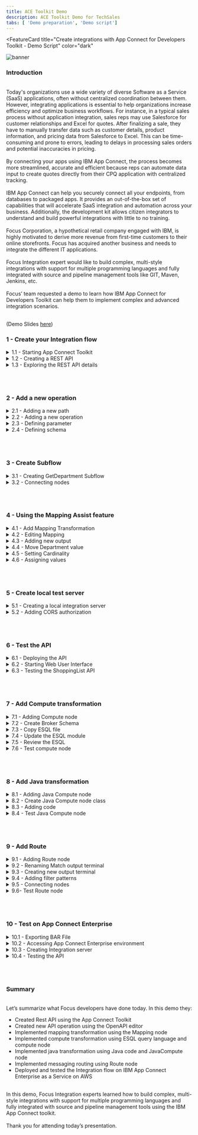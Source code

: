 ```yaml
---
title: ACE Toolkit Demo
description: ACE Toolkit Demo for TechSales
tabs: [ 'Demo preparation', 'Demo script']
---
```



<FeatureCard
  title="Create integrations with App Connect for Developers Toolkit - Demo Script"
  color="dark"
  >

![banner](./images/banner-ace-toolkit.jpg)

</FeatureCard>


<span id="place1"></span>

### **Introduction**
<br/>
Today's organizations use a wide variety of diverse Software as a Service (SaaS) applications, often without centralized coordination between them. However, integrating applications  is essential to help organizations increase efficiency and optimize business workflows. For instance, in a typical sales process without application integration, sales reps may use Salesforce for customer relationships and Excel for quotes. After finalizing a sale, they have to manually transfer data such as customer details, product information, and pricing data from Salesforce to Excel. This can be time-consuming and prone to errors, leading to delays in processing sales orders and potential inaccuracies in pricing.
<br/><br/>
By connecting your apps using IBM App Connect, the process becomes more streamlined, accurate and efficient because reps can automate data input to create quotes directly from their CPQ application with centralized tracking.
<br/><br/>
IBM App Connect can help you securely connect all your endpoints, from databases to packaged apps. It provides  an out-of-the-box set of capabilities that will accelerate  SaaS integration and automation across your business. Additionally, the development kit allows citizen integrators to understand and build powerful integrations with little to no training.
<br/><br/>
Focus Corporation, a hypothetical retail company engaged with IBM, is highly motivated to derive more revenue from first-time customers to their online storefronts. Focus has acquired another business and needs to integrate the different IT applications.
<br/><br/>
Focus Integration expert would like to build complex, multi-style integrations with support for multiple programming languages and fully integrated with source and pipeline management tools like GIT, Maven, Jenkins, etc. 
<br/><br/>
Focus’ team requested a demo to learn how IBM App Connect for Developers Toolkit can help them to implement complex and advanced integration scenarios.
<br/><br/>

(Demo Slides <a href="https://github.com/ibm-integration/learninghub/blob/main/src/pages/demos/apic-tech-graphql/files/APICGraphQLSlides.pptx" target="_blank" rel="noreferrer">here</a>)
<br/>


### **1 - Create your Integration flow**

<details>
<summary>1.1 - Starting App Connect Toolkit</summary><br/>

**Narration**

IBM App Connect is an industry-leading integration solution that connects any of your applications and data, no matter where they reside. With hundreds of prebuilt connectors and customizable templates, App Connect helps users of all skill levels rapidly connect Software as a Service (SaaS) applications and build integration flows.

Focus team is looking for an advanced, fully customizable code platform. They would like to harness a lightweight, fast-performing engine that easily scales to support their growing needs. They need to enable support for multiple types of data integration, including event, application programming interfaces (APIs), services, sync/async, transactional batch processing and more. Focus Integration experts needs to map data fields and transform data formats exchanged between applications, such as XML, JSON, CSV, EDIFACT, SWIFT and other industry protocols.

Because of that, they decided to explore IBM App Connect Enterprise for Developers (Toolkit). The Toolkit is an integrated development environment and graphical user interface based on the Eclipse platform. Focus Integration experts can use the IBM App Connect Enterprise Toolkit to build powerful integration applications, services, and APIs. And they can then deploy their integration solutions to the software run time, IBM App Connect Enterprise as a Service, containers, or a combination of those environments.

<hr/><br/>

**Action** &nbsp; 1.1.1

Open your **App Connect Enterprise Toolkit** by clicking the icon on the Launchpad (MAC OS) or Desktop (Windows) or executing **ace toolkit** in terminal window.

  ![](images/start-toolkit-1.png)

<hr/><br/>


**Action** &nbsp; 1.1.2

In the Workspace Launcher window, accept the default one. Click **Launch**.

  ![](images/start-toolkit-2.png)

<hr/><br/>


**Action** &nbsp; 1.1.3

**Close** the *welcome page*.

  ![](images/start-toolkit-3.png)

***
</details>


<details>
<summary>1.2 - Creating a REST API</summary><br/>

**Narration**

From the Integration Development perspective, Focus Integration experts can create all manner of integration flows, as well as manage connectivity between services and endpoints.

Focus team would like to explore how easy is to create an API flow that implement different type of message transformation.

App Connect provides a specific type of project to support REST API implementations, which can either be based upon a Swagger (v2) specification document or an OpenAPI (v3) specification document. REST APIs can be authored and deployed from the IBM App Connect Enterprise Toolkit.

Let's see how easy is to create an REST API using the Toolkit. Focus team will create a REST API from an existing OpenAPI 3 document.

<hr/><br/>

**Action** &nbsp; 1.2.1

From the Application Development view click the **New...** hyperlink at the top right and from the menu which appears, click on **REST API**.

  ![](images/create-rest-1.png)

<hr/><br/>


**Action** &nbsp; 1.2.2

Type the Name **ShoppingListAPI** (1), and switch the radio button to the option labelled “**Import resources and operations defined in a REST API document**" (2) then click **Next** (3).

  ![](images/create-rest-2.png)

<hr/><br/>


**Action** &nbsp; 1.2.3

You will be asked to import an OpenAPI 3 document either from the file system or your workspace. Using the radio button to “**Select from your workspace**” (1), select **ShoppingListAPI.json** from the json folder in the **HelperFiles** project (2) (note: if you don't see the HelperFiles project, maybe you forgot to import this project in the Demo Preparation part). Click **Next** (3).

  ![](images/create-rest-3.png)

<hr/><br/>


**Action** &nbsp; 1.2.4

Click **Finish**.

  ![](images/create-rest-4.png)


***
</details>


<details>
<summary>1.3 - Exploring the REST API details</summary><br/>

**Narration**

Focus team created the REST API and they can see a summary page displaying details about the API such as its title and base URL. The next section down entitled Resources and Operations lists the operations in bright colors.

Focus developers can easily edit the API Document using the OpenAPI editor interface.

<hr/><br/>

**Action** &nbsp; 1.3.1

Show the **API Details** (1) and **Resources and Operations** (2) sections.

  ![](images/api-doc-1.png)

<hr/><br/>


**Action** &nbsp; 1.3.2

Click on **Edit API Document in OpenAPI editor**.

  ![](images/api-doc-2.png)

<hr/><br/>


**Action** &nbsp; 1.3.3

If necessary accept the incoming network connections.

  ![](images/api-doc-3.png)

<hr/><br/>


**Action** &nbsp; 1.3.4

Show the *OpenAPI Editor*.

  ![](images/api-doc-4.png)


***
</details>

<br/><br/>

### **2 - Add a new operation**

<details>
<summary>2.1 - Adding a new path</summary><br/>

**Narration**

The Integration experts decided to create a new API operation to list the products of a specific department.

<hr/><br/>


**Action** &nbsp; 2.1.1

On the **Path** section (1), on left menu, click on the **Plus** button (2).

  ![](images/new-path-1.png)

<hr/><br/>


**Action** &nbsp; 2.1.2

Enter **/shoppinglist/{department}** as the new *Path* (1). You are welcome to enter a *summary* (2) and *description* (3). Then click **Add** (4).

  ![](images/new-path-2.png)


***
</details>

<details>
<summary>2.2 - Adding a new operation</summary><br/>

**Narration**

They go ahead and create a new path with the GET operation in the ShoppingListAPI.

<hr/><br/>


**Action** &nbsp; 2.2.1

On the **Operations** section (1) of the new path, click on the **Plus** button (2).

  ![](images/new-oper-1.png)

<hr/><br/>


**Action** &nbsp; 2.2.2

Select the **get** verb (1) and click **Add**.

  ![](images/new-oper-2.png)


***
</details>

<details>
<summary>2.3 - Defining parameter</summary><br/>

**Narration**

This new path will receive the product department as parameter in the path request.

<hr/><br/>


**Action** &nbsp; 2.3.1

Scroll down to see the *Parameter* section (1) and click **Add** button (2).

  ![](images/def-param-1.png)

<hr/><br/>


**Action** &nbsp; 2.3.2

Enter **department** as parameter name (1) and select **path** in *Located In* field (2).

  ![](images/def-param-2.png)

<hr/><br/>


**Action** &nbsp; 2.3.3

Scroll down to see the checkbox list and select **Required** field (1). Then click **Add** (2).

  ![](images/def-param-3.png)

***
</details>


<details>
<summary>2.4 - Defining schema</summary><br/>

**Narration**

Focus developers define the schema of the parameter as a simple string.

Great, Focus’ developers successfully created a new operation in the ShoppingListAPI!

<hr/><br/>


**Action** &nbsp; 2.4.1

Scroll down to see the *Schema* section and type **department** as schema title (1), and select **string** as *schema type* (2).

  ![](images/def-schema-1.png)

<hr/><br/>


**Action** &nbsp; 2.4.2

Scroll up and click **Save**.

  ![](images/def-schema-2.png)

<hr/><br/>


**Action** &nbsp; 2.4.3

**Close** the OpenAPI editor.

  ![](images/def-schema-3.png)

***
</details>


<br/><br/>

### **3 - Create Subflow**
<details>
<summary>3.1 - Creating GetDepartment Subflow</summary><br/>

**Narration**

With IBM App Connect is really simple to implement the logic of your API operation. Focus team can easily create a subflow to do it!

<hr/><br/>


**Action** &nbsp; 3.1.1

Back to the ShoppingListAPI description, open the **/shoppinglist/{department|** section.

  ![](images/create-subflow-1.png)

<hr/><br/>


**Action** &nbsp; 3.1.2

Click **Create subflow**.

  ![](images/create-subflow-2.png)

***
</details>


<details>
<summary>3.2 - Connecting nodes</summary><br/>

**Narration**

Here Focus team has their subflow. A message flow is a sequence of processing steps that run in the integration node when an input message is received. You define a message flow by including a number of message flow nodes, each of which represents a set of actions that define a processing step.

In the flow editor, they can edit and change their flow. Message flows are created in the Toolkit using a drag and drop editor.

The flow is quite simple, consisting of only an Input and Output node. However, the Integration experts would like to explore how to do some message transformations. Let's see how simple is to do it!

<hr/><br/>

**Action** &nbsp; 3.2.1

In the subflow, wire the **Input** node to the **Output** node.

  ![](images/connect-nodes-1.png)


***
</details>

<br/><br/>


### **4 - Using the Mapping Assist feature**
<details>
<summary>4.1 - Add Mapping Transformation</summary><br/>

**Narration**

First, they decided to explore the Mapping transformation.

<hr/><br/>


**Action** &nbsp; 4.1.1

Open the **Transformation** section.

  ![](images/add-mapping-1.png)

<hr/><br/>


**Action** &nbsp; 4.1.2

Drag and drop a **Mapping** node on to the wire and its terminals will be connected up for you (the out terminal of the Input node will be wired to the in terminal of the Mapping node, and the out terminal of the Mapping node will be wired to the in terminal of the Output node).

  ![](images/add-mapping-2.png)

***
</details>


<details>
<summary>4.2 - Editing Mapping</summary><br/>

**Narration**

With a mapping, they can use the Graphical Data Mapping editor to take input (source) objects and transform them before they save the resulting output (target) objects.

<hr/><br/>


**Action** &nbsp; 4.2.1

Double-click the **Mapping** node.

  ![](images/edit-mapping-1.png)

<hr/><br/>


**Action** &nbsp; 4.2.2

Leave the default settings and click **Finish**.

  ![](images/edit-mapping-2.png)


***
</details>

<details>
<summary>4.3 - Adding new output</summary><br/>

**Narration**

Initially, they will change the output object to use the Item JSON type.

<hr/><br/>


**Action** &nbsp; 4.3.1

Click on “**Add an output object**” button.

  ![](images/new-output-1.png)

<hr/><br/>


**Action** &nbsp; 4.3.2

On the “Select a map output” option, open (double click) the **ShoppingListAPI** (1), open the **JSON Types** (2) and select **Item - Rest API model** (3), then click **OK** (4).

  ![](images/new-output-2.png)


<hr/><br/>


**Action** &nbsp; 4.3.3

Select the **original Message Assembly** (1), right click and select **delete** (2) (or press delete on your keyboard).

  ![](images/new-output-3.png)


***
</details>

<details>
<summary>4.4 - Move Department value</summary><br/>

**Narration**

The input objects are shown on the left side of the canvas, and the output objects are shown on the right side. You can create connections between the input and output elements by clicking one element, and dragging the mouse to the element that you want to connect to.

Focus team  easily link the Department input parameter to Department parameter of Item JSON Type.

<hr/><br/>


**Action** &nbsp; 4.4.1

Expand the **JSON** message assembly on the right (1), then expand the **Data** section underneath (2). Notice that department is listed as a *parameter* (3).

  ![](images/move-dept-1.png)

<hr/><br/>


**Action** &nbsp; 4.4.2

On the left Message Assembly, open the **LocalEnvironment > REST > Input > Parameters**.

  ![](images/move-dept-2.png)


<hr/><br/>


**Action** &nbsp; 4.4.3

Right-click the **department** entry (1) and select **Quick Link to Output** (2).

  ![](images/move-dept-3.png)

<hr/><br/>


**Action** &nbsp; 4.4.4

In the dialog, scroll down and expand **Data : Item [1..1]** (1) and select **department:<string>[1..1]** (2).

  ![](images/move-dept-4.png)


***
</details>

<details>
<summary>4.5 - Setting Cardinality</summary><br/>

**Narration**

They use the Quick Fix capability to solve the cardinality issue of the new mapping.

<hr/><br/>


**Action** &nbsp; 4.5.1

Hover the mouse over the **Quick Fix** (light bulb) icon of the new Move box (!) and click the "**Set cardinality to first index**” link (2).

  ![](images/quick-fix-1.png)


***
</details>

<details>
<summary>4.6 - Assigning values</summary><br/>

**Narration**

Now, for demo purpose, they will use the assign function to define a hard coded value to name and description fields.  In this demo, they decided to use the description field just to inform the type of transformation node that is processing the transformation, in this case the Mapping node.

Great, Focus’ developers successfully created a mapping transformation in the ShoppingListAPI!

<hr/><br/>


**Action** &nbsp; 4.6.1

On the new Message Assembly JSON, drag and drop the **name** field to the left (1).  IBM App Connect Enterprise places an **Assign** action for this field (2). 

  ![](images/assign-values-1.png)

<hr/><br/>


**Action** &nbsp; 4.6.2

Under the **Properties** for the Assign action, enter “**Caramel Candy Bars**” for the name value.

  ![](images/assign-values-2.png)


<hr/><br/>


**Action** &nbsp; 4.6.3

Repeat the same steps for the description field: drag and drop the **description** field to the left (1).  IBM App Connect Enterprise places an **Assign** action for this field (2). 

  ![](images/assign-values-3.png)

<hr/><br/>


**Action** &nbsp; 4.6.4

Under the **Properties** for the Assign action, enter “**Request has been processed by Mapping Node**” for the name value.

*Note: In this demo, we are using the description field just to inform the node that is processing the transformation.*

  ![](images/assign-values-4.png)


<hr/><br/>


**Action** &nbsp; 4.6.5

Click **File > Save all**.

  ![](images/assign-values-5.png)

***
</details>


<br/><br/>

### **5 - Create local test server**
<details>
<summary>5.1 - Creating a local integration server</summary><br/>

**Narration**

At this stage, they are ready to test the API. To publish the API, first they need to create a local integration server.

<hr/><br/>


**Action** &nbsp; 5.1.1

Right-click **Integration Servers** in the **Integration Explorer** tab (1) and select **Create a local Integration Server** (2).

  ![](images/local-server-1.png)

<hr/><br/>


**Action** &nbsp; 5.1.2

Keep the default values and click **Finish**.

  ![](images/local-server-2.png)

<hr/><br/>



**Action** &nbsp; 5.1.3

On the *Success* Dialog click **OK**.

  ![](images/local-server-3.png)

<br/>

***
</details>

<details>
<summary>5.2 - Adding CORS authorization</summary><br/>

**Narration**

Next, they need to configure the server so that the HTTP listener is enabled for CORS. 

<hr/><br/>


**Action** &nbsp; 5.2.1

Expand the **TEST_SERVER** directory under the **Independent Resources** folder and double-click the **server.conf.yaml** file to open it in the IBM App Connect Enterprise text editor to the right.

  ![](images/cors-auth-1.png)

<hr/><br/>


**Action** &nbsp; 5.2.2

Scroll down to the **HTTPConnector** section and paste the code below:
```
CORSEnabled: true
CORSAllowOrigins: '*'
CORSAllowMethods: 'GET,HEAD,POST,PUT,PATCH,DELETE,OPTIONS'
CORSAllowHeaders: 'Accept,Accept-Language,Content-Language,Content-Type'
```

  ![](images/cors-auth-2.png)

<hr/><br/>



**Action** &nbsp; 5.2.3

**Save** the changes to the **server.conf.yaml** file or click **File > Save all**.

  ![](images/cors-auth-3.png)

<hr/><br/>



**Action** &nbsp; 5.2.4

Right-click the **TEST_SERVER** (1) and select **Restart** (2).

  ![](images/cors-auth-4.png)

<hr/><br/>



**Action** &nbsp; 5.2.5

Click **OK** on the Success dialog again.

  ![](images/cors-auth-5.png)

<br/>

***
</details>

<br/><br/>

### **6 - Test the API**
<details>
<summary>6.1 - Deploying the API</summary><br/>

**Narration**

Now, they need to deploy the ShoppingListAPI to the new Local Integration server. They can do it, by dragging and dropping the API to the new server.

<hr/><br/>


**Action** &nbsp; 6.1.1

Deploy the REST API which we created earlier named **ShoppingListAPI** (1), by dragging and dropping it from the Application Development view on to the **TEST_SERVER** Integration Server (2).

  ![](images/deploy-api-1.png)

<hr/><br/>


**Action** &nbsp; 6.1.2

On the *Progress Information* dialog, click **Close**.

  ![](images/deploy-api-2.png)


***
</details>


<details>
<summary>6.2 - Starting Web User Interface</summary><br/>

**Narration**

At this moment, the Focus Integration experts are ready to test the API. They start the Web User Interface.

<hr/><br/>

**Action** &nbsp; 6.2.1

Right-click **TEST_SERVER** (1) and select **Start Web User Interface** (2). 

  ![](images/start-wui-1.png)

***
</details>


<details>
<summary>6.3 - Testing the ShoppingList API</summary><br/>

**Narration**

And select the ShoppingListAPI and the new Get Department operation. Not they can use the Try it capability, and enter any product department, for example “Candies”.

Great, the subflow was invoked and our mapping transformation created a response with our hard coded values. Focus team verified how is really simple to implement a mapping transformation using IBM App Connect.

<hr/><br/>

**Action** &nbsp; 6.3.1

Click the **ShoppingListAPI** tile in the web user interface. 

  ![](images/test-api-1.png)

<hr/><br/>


**Action** &nbsp; 6.3.2

Select the **GET /shoppinglist/{department}** operation on the left. 

  ![](images/test-api-2.png)

<hr/><br/>


**Action** &nbsp; 6.3.3

Click the **Try it** tab.

  ![](images/test-api-3.png)


<hr/><br/>


**Action** &nbsp; 6.3.4

Enter any **department** name (by now, we are not checking the department) such as **Candies** (1). Click **Send** (2).

  ![](images/test-api-4.png)

<hr/><br/>


**Action** &nbsp; 6.3.5

Show the **Response body**.

  ![](images/test-api-5.png)

***
</details>

<br/><br/>


### **7 - Add Compute transformation**
<details>
<summary>7.1 - Adding Compute node</summary><br/>

**Narration**

Focus developers heard about ESQL language. Extended Structured Query Language (ESQL) is a programming language based on Structured Query Language (SQL) that is typically used to work with databases. ESQL is extended to access and manipulate data in messages and databases.

They would like to see how to use ESQL to transform and enrich messages using the Compute node.  Because of it, they decided to explore the Compute node transformation.

<hr/><br/>


**Action** &nbsp; 7.1.1

Back to the getDepartment subflow, open again the Transformation menu and drag and drop a **Compute** node.

  ![](images/add-compute-1.png)

<hr/><br/>

**Action** &nbsp; 7.1.2

Readjust the connections of Input and output node to connect to the Compute node (the out terminal of the Input node will be wired to the in terminal of the Compute node, and the out terminal of the Compute node will be wired to the in terminal of the Output node).

  ![](images/add-compute-2.png)

<hr/><br/>


**Action** &nbsp; 7.1.3

Click on the **Compute** node (1). On the Compute node's properties change the *Compute mode* to be “**LocalEnvironment and Message**” (2).

  ![](images/add-compute-3.png)

<hr/><br/>

**Action** &nbsp; 7.1.4

**Save** the subflow (you can safely ignore the red crosses on the Compute node - we will fix these up in the next step!).

  ![](images/add-compute-4.png)

***
</details>

<details>
<summary>7.2 - Create Broker Schema</summary><br/>

**Narration**

To simplify the demo, they decided to reuse a pre-created ESQL file.

First, they need to create a Broker Schema to include the ESQL file. A broker schema is a symbol space that defines the scope of uniqueness of the names of resources defined within it.

<hr/><br/>


**Action** &nbsp; 7.2.1

Right click the **ShoppingListAPI** (1) and choose **New > Broker Schema** (2).

  ![](images/broker-schema-1.png)

<hr/><br/>


**Action** &nbsp; 7.2.2

Type **utils** as the Schema name (1) and click **Finish** (2).

  ![](images/broker-schema-2.png)

<hr/><br/>


**Action** &nbsp; 7.2.3

On the *New Broker Schema* dialog, click **OK**.

  ![](images/broker-schema-3.png)


***
</details>

<details>
<summary>7.3 - Copy ESQL file</summary><br/>

**Narration**

Next, Focus developers will copy the pre-created ESQL file to the broker schema folder.

<hr/><br/>

**Action** &nbsp; 7.3.1

Switch to the Resource perspective using the menu **Window > Perspective > Open Perspective > Other…**

  ![](images/copy-esql-1.png)


<hr/><br/>

**Action** &nbsp; 7.3.2

Choose **Resource** (1) and click **Open** (2).

  ![](images/copy-esql-2.png)

<hr/><br/>

**Action** &nbsp; 7.3.3

Using the Project Explorer view in the top left corner, copy the file **Compute.esql** from the folder named **utils** in the project named *HelperFiles* (1) into the **utils** folder in the project **ShoppingListAPI** (2).

  ![](images/copy-esql-3.png)

<hr/><br/>

**Action** &nbsp; 7.3.4

Switch back to the *Integration Development* perspective using the **Window > Perspective > Open Perspective > Integration Development** menu.

  ![](images/copy-esql-4.png)


***
</details>

<details>
<summary>7.4 - Update the ESQL module</summary><br/>

**Narration**

Now, they just need to update the Compute node to use the new ESQL file. They will use a specific module of the ESQL file: the getDepartment.

<hr/><br/>

**Action** &nbsp; 7.4.1

Return to the *getDepartment* subflow and click on **Compute** node again.

  ![](images/update-esql-1.png)


<hr/><br/>

**Action** &nbsp; 7.4.2

On the Compute node's properties, you need to update the *ESQL module* property. Click **Browse** button.

  ![](images/update-esql-2.png)

<hr/><br/>

**Action** &nbsp; 7.4.3

Select **{utils}:getDepartment_Compute** (1) and click **OK** (2).

  ![](images/update-esql-3.png)

<hr/><br/>

**Action** &nbsp; 7.4.4

**Save** the subflow.

  ![](images/update-esql-4.png)


***
</details>

<details>
<summary>7.5 - Review the ESQL</summary><br/>

**Narration**

Let's review the ESQL file. Focus developers can create and modify their ESQL code in the ESQL editor.

The ESQL code for each of your nodes is contained within a module in an ESQL file. Here they have a specific module for GetDepartment operation.  The module is really simple, just select the Item with Department value equals the Department parameter.

All three items are hardcoded created in the Initialise procedure. In a real scenario, this data should be retrieved from Products database or Product system.

<hr/><br/>

**Action** &nbsp; 7.5.1

Double click the **Compute** node, to see the ESQL file.

  ![](images/review-esql-1.png)


<hr/><br/>

**Action** &nbsp; 7.5.2

Show the **getDepartment_Compute Module**.

  ![](images/review-esql-2.png)

<hr/><br/>

**Action** &nbsp; 7.5.3

Scroll down and show the **Initialise Procedure**.

  ![](images/review-esql-3.png)

<hr/><br/>

**Action** &nbsp; 7.5.4

**Close** the ESQL file.

  ![](images/review-esql-4.png)


***
</details>

<details>
<summary>7.6 - Test compute node</summary><br/>

**Narration**

At this moment, the Focus Integration experts are ready to test the new API. They just need to redeploy the API and use the Web User Interface again to test it.

Now, they will test using the three available departments: Candies, Snacks and Bakery.

Great, the subflow was invoked and our compute transformation created a response with our hard coded values. Focus team verified how is really simple to use ESQL query language to implement message transformations.

<hr/><br/>

**Action** &nbsp; 7.6.1

Re-deploy the REST API, by dragging and dropping the **ShoppingListAPI** (1) again from the Application Development view on to the **TEST_SERVER** Integration Server (2).

  ![](images/test-compute-1.png)


<hr/><br/>

**Action** &nbsp; 7.6.2

On the Progress Information dialog, click **Close**.

  ![](images/test-compute-2.png)

<hr/><br/>

**Action** &nbsp; 7.6.3

On your browser, refresh the **Web User Interface** page.

  ![](images/test-compute-3.png)

<hr/><br/>

**Action** &nbsp; 7.6.4

Open again the **ShoppingListAPI** (1), **GET /shoppinglist/{department}** (2), **Try it** tab (3).

  ![](images/test-compute-4.png)

<hr/><br/>

**Action** &nbsp; 7.6.5

Enter a **department** name (it could be Candies, Snacks or Bakery)  (1). Click **Send** (2).

*Note: You are welcome to try any of the three departments, or try a different one to see the 404 Not Found message*.

  ![](images/test-compute-5.png)

<hr/><br/>

**Action** &nbsp; 7.6.6

Show the **Response** body.

  ![](images/test-compute-6.png)


***
</details>

<br/><br/>

### **8 - Add Java transformation**
<details>
<summary>8.1 - Adding Java Compute node</summary><br/>

**Narration**

Great, now the Focus Developers would like to see how to use Java code to tailor the behavior of their integration messages.

They want to learn how touse the JavaCompute node to examine the content of an input message, transform a message, and build new messages.

Because of it, they decided to explore the JavaCompute node.

<hr/><br/>

**Action** &nbsp; 8.1.1

Back to the getDepartment subflow, open again the Transformation menu and drag and drop a **JavaCompute** node.

  ![](images/add-javacompute-1.png)

<hr/><br/>

**Action** &nbsp; 8.1.2

Readjust the connections of Input and output node to connect to the Java Compute node (the out terminal of the Input node will be wired to the in terminal of the Java Compute node, and the out terminal of the Java Compute node will be wired to the in terminal of the Output node).

  ![](images/add-javacompute-2.png)


***
</details>

<details>
<summary>8.2 - Create Java Compute node class</summary><br/>

**Narration**

With App Connect toolkit, they can use the same tool that they use to create Integration flow to create Java code. Alternatively, if they want to share Java classes across multiple solutions, they can store Java code in a shared library and refer to that library from one or more applications that contain message flows with JavaCompute nodes

However, the developers decided to try the Java Compute node class wizard to create template code to accelerate the development process. They selected the Modifying message class template, and in few seconds, they have a skeleton java code to manipulate and transform the integration message.

<hr/><br/>

**Action** &nbsp; 8.2.1

Double click the **Java Compute** node.

  ![](images/create-javaclass-1.png)

<hr/><br/>

**Action** &nbsp; 8.2.2

On the *New JavaCompute node class* dialog, accept the default values and click **Next**.

  ![](images/create-javaclass-2.png)

<hr/><br/>

**Action** &nbsp; 8.2.3

Select **Modifying message class** template (1) and click **Next** (2).

  ![](images/create-javaclass-3.png)

<hr/><br/>

**Action** &nbsp; 8.2.4

On the Java Settings view, accept the default values and click **Next**.

  ![](images/create-javaclass-4.png)

<hr/><br/>

**Action** &nbsp; 8.2.5

Accept the default Project name and click **Finish**.

  ![](images/create-javaclass-5.png)


***
</details>

<details>
<summary>8.3 - Adding code</summary><br/>

**Narration**

For this demo, they will only add a simple message code to create elements in the JSON message, for example add a new Apple Pie product item.

<hr/><br/>


**Action** &nbsp; 8.3.1

On the *GetDepartment_JavaCompute* class, **copy and paste the code below**, below the *Add user code below* comment.
```
MbElement outRoot = outMessage.getRootElement();
MbElement outJsonRoot = outRoot.createElementAsLastChild(MbJSON.PARSER_NAME);
MbElement outJsonData = outJsonRoot.createElementAsLastChild(MbElement.TYPE_NAME, MbJSON.DATA_ELEMENT_NAME, null);
outJsonData.createElementAsLastChild(MbElement.TYPE_NAME_VALUE, "name", "Apple Pie");
outJsonData.createElementAsLastChild(MbElement.TYPE_NAME_VALUE, "department", "Bakery");
outJsonData.createElementAsLastChild(MbElement.TYPE_NAME_VALUE, "description", "Request has been processed by Java Compute Node.");
```

  ![](images/add-code-1.png)

<hr/><br/>


**Action** &nbsp; 8.3.2

To solve the imports issue, click on **Source > Organize Imports** menu.

  ![](images/add-code-2.png)

<hr/><br/>


**Action** &nbsp; 8.3.3

Click **File > Save All**.

  ![](images/add-code-3.png)

<hr/><br/>


**Action** &nbsp; 8.3.4

**Close** the Java class.

  ![](images/add-code-4.png)

***
</details>

<details>
<summary>8.4 - Test Java Compute node</summary><br/>

**Narration**

At this moment, the Focus Integration experts are ready to test the new API using the JavaCompute node. They just need to redeploy the API and use the Web User Interface again to test it.

Now, they will test using the Bakery department only.

Great, the subflow was invoked and our java compute transformation created a response with our hard coded Apple Pie product. Focus team verified how is really simple to use Java code to implement message transformation.

<hr/><br/>


**Action** &nbsp; 8.4.1

Re-deploy the REST API, by dragging and dropping the **ShoppingListAPI** (1) again from the Application Development view on to the **TEST_SERVER** Integration Server (2).

  ![](images/test-java-1.png)

<hr/><br/>


**Action** &nbsp; 8.4.2

On the Progress Information dialog, click **Close**.

  ![](images/test-java-2.png)

<hr/><br/>


**Action** &nbsp; 8.4.3

On your browser, **refresh** the *Web User Interface* page.

  ![](images/test-java-3.png)

<hr/><br/>


**Action** &nbsp; 8.4.4

Open again the **ShoppingListAPI** (1), **GET /shoppinglist/{department}** (2), **Try it** tab (3).

  ![](images/test-java-4.png)

<hr/><br/>


**Action** &nbsp; 8.4.5

Enter **Candies** as **department** name (1). Click **Send** (2).

  ![](images/test-java-5.png)

<hr/><br/>


**Action** &nbsp; 8.4.6

Show the **Response** body.

  ![](images/test-java-6.png)

***
</details>

<br/><br/>

### **9 - Add Route**
<details>
<summary>9.1 - Adding Route node</summary><br/>

**Narration**

Finally, they want to see how they can route messages through different paths in a message flow, based on the content of the message using a Route node.

Focus Integration experts decided to add a route node to route messages through all different transformation nodes based on the department parameter.  The idea is to redirect to Mapping node only messages to Candies department, redirect to Compute node only messages to Snacks department and redirect to Java node only messages to Bakery department.

Let's see how to do it!

<hr/><br/>


**Action** &nbsp; 9.1.1

Back to the getDepartment subflow, open the **Routing** menu and drag and drop a **Route** node.

  ![](images/add-route-1.png)


<hr/><br/>

**Action** &nbsp; 9.1.2

Delete all existing wiring. And wire the **Input** node to the new **Route** node.

  ![](images/add-route-2.png)


***
</details>

<details>
<summary>9.2 - Renaming Match output terminal</summary><br/>

**Narration**

Initially, they need to rename the existing Match output terminal to mapping. And connect this terminal with the Mapping node.

<hr/><br/>

**Action** &nbsp; 9.2.1

Right click on **Route** node (1), and select **Rename Output Terminal** (2).

  ![](images/rename-terminal-1.png)

<hr/><br/>


**Action** &nbsp; 9.2.2

On Select output terminal to rename select **Match** (1). In the *Enter new name for the selected output terminal*, enter **mapping** (2). Then click **OK** (3).

  ![](images/rename-terminal-2.png)

<hr/><br/>


**Action** &nbsp; 9.2.3

Wire the **mapping** output terminal from **Route** node to the **in** terminal of the **Mapping node**.

  ![](images/rename-terminal-3.png)


***
</details>

<details>
<summary>9.3 - Creating new output terminal</summary><br/>

**Narration**

Second, they need to create more two output terminals to compute and java transformation. And connect these terminals to Compute and JavaCompute nodes.

<hr/><br/>

**Action** &nbsp; 9.3.1

Right click on **Route** node (1), and select **Add Output Terminal** (2).

  ![](images/new-terminal-1.png)

<hr/><br/>


**Action** &nbsp; 9.3.2

Enter **compute** as the name of the new output terminal (1) and click **OK** (2).

  ![](images/new-terminal-2.png)

<hr/><br/>


**Action** &nbsp; 9.3.3

Repeat the same steps to create the java terminal: Right click on **Route** node (1), and select **Add Output Terminal** (2).

  ![](images/new-terminal-3.png)

<hr/><br/>


**Action** &nbsp; 9.3.4

Enter **java** as the name of the new output terminal (1) and click **OK** (2).

  ![](images/new-terminal-4.png)

<hr/><br/>


**Action** &nbsp; 9.3.5

Wire the **compute** output terminal from **Route** node to the **in** terminal of the **Compute** node.

*Note: if you click the output terminals from Route, you will see a dialog to select the terminal that you want to wire.*

  ![](images/new-terminal-5.png)

<hr/><br/>


**Action** &nbsp; 9.3.6

Repeat the same steps to wire the **java** output terminal from **Route** node to the **in** terminal of the **Java Compute** node.

*Note: if you click the output terminals from Route, you will see a dialog to select the terminal that you want to wire.*

  ![](images/new-terminal-6.png)

***
</details>

<details>
<summary>9.4 - Adding filter patterns</summary><br/>

**Narration**

Great! Now, they are ready to define the filter table. The Route node uses XPath expressions to control processing.

Focus developers define the three XPath expressions, one for each transformation node.  The filter table map the XPath with the specific output terminal. The XPath is checking the department parameter value for each department.

<hr/><br/>

**Action** &nbsp; 9.4.1

Click on the **Route** node.

  ![](images/filter-patterns-1.png)

<hr/><br/>


**Action** &nbsp; 9.4.2

On the Filter table, click **Add** button.

  ![](images/filter-patterns-2.png)

<hr/><br/>


**Action** &nbsp; 9.4.3

Enter **$LocalEnvironment/REST/Input/Parameters/department="Candies"** in the *Filter pattern* field (1) and select **mapping** as the *Routing output terminal* (2). Then click **OK**.

*Note: During the copy and paste you should have some issues with “ “,  because of it, we recommend to type the “ “ again in the Filter pattern field.*

  ![](images/filter-patterns-3.png)

<hr/><br/>


**Action** &nbsp; 9.4.4

Click **Add** button again.

  ![](images/filter-patterns-4.png)

<hr/><br/>


**Action** &nbsp; 9.4.5

Enter **$LocalEnvironment/REST/Input/Parameters/department="Snacks”** in the *Filter pattern* field (1) and select **mapping** as the *Routing output terminal* (2). Then click **OK**.

*Note: During the copy and paste you should have some issues with “ “,  because of it, we recommend to type the “ “ again in the Filter pattern field.*

  ![](images/filter-patterns-5.png)

<hr/><br/>


**Action** &nbsp; 9.4.6

Click Add button again.

  ![](images/filter-patterns-5.png)

<hr/><br/>


**Action** &nbsp; 9.4.7

Enter **$LocalEnvironment/REST/Input/Parameters/department="Bakery”** in the *Filter pattern* field (1) and select **mapping** as the *Routing output terminal* (2). Then click **OK**.

*Note: During the copy and paste you should have some issues with “ “,  because of it, we recommend to type the “ “ again in the Filter pattern field.*

  ![](images/filter-patterns-7.png)

***
</details>

<details>
<summary>9.5 - Connecting nodes</summary><br/>

**Narration**

Finally, the Focus team connects all the nodes to finalize the flow.

<hr/><br/>

**Action** &nbsp; 9.5.1

Wire the out terminal of **Mapping** (1), **Compute** (2) and **Java Compute** (3) nodes to the in terminal of the **Output** node (4).

  ![](images/route-connect-1.png)

<hr/><br/>


**Action** &nbsp; 9.5.2

Wire the **default** (1) and **failure** (2) terminal of **Route** node to the in terminal of the **Output** node (3).

  ![](images/route-connect-2.png)

<hr/><br/>


**Action** &nbsp; 9.5.3

Click **File > Save All**.

  ![](images/route-connect-3.png)



***
</details>

<details>
<summary>9.6- Test Route node</summary><br/>

**Narration**

At this stage, the Focus Integration experts are ready to test the new API using the route node. They just need to redeploy the API and use the Web User Interface again to test it.

Now, they will test using all three departments: Candies, Bakery and Snacks.

Great, the subflow was invoked and  the message is routed through all different transformation nodes based on the department parameter.

<hr/><br/>


**Action** &nbsp; 9.6.1

Re-deploy the REST API, by dragging and dropping the **ShoppingListAPI** (1) again from the Application Development view on to the **TEST_SERVER** Integration Server (2).

  ![](images/test-route-1.png)

<hr/><br/>


**Action** &nbsp; 9.6.2

On the Progress Information dialog, click **Close**.

  ![](images/test-route-2.png)

<hr/><br/>


**Action** &nbsp; 9.6.3

On your browser, **refresh** the **Web User Interface** page.

  ![](images/test-route-3.png)

<hr/><br/>


**Action** &nbsp; 9.6.4

Open again the **ShoppingListAPI** (1), **GET /shoppinglist/{department}** (2), **Try it** tab (3).

  ![](images/test-route-4.png)

<hr/><br/>


**Action** &nbsp; 9.6.5

Enter **Candies** (or Bakery, or Snacks) as **department** name (1). Click **Send** (2).

*Note: You are welcome to try any of the three departments.*

  ![](images/test-route-5.png)

<hr/><br/>


**Action** &nbsp; 9.6.6

Show the **Response** body and show that each department is processed by different Transformation node (show the description field).

  ![](images/test-route-6.png)

***
</details>

<br/><br/>

### **10 - Test on App Connect Enterprise**
<details>
<summary>10.1 - Exporting BAR File</summary><br/>

**Narration**

At this stage, Focus team is ready to deploy their Integration flow in a App Connect Server. They just need to generate a BAR (broker archive) file. The App Connect Enterprise server uses BAR files to save compiled message flows, libraries, and other elements critical to the Integration flow.

<hr/><br/>

**Action** &nbsp; 10.1.1

Right click the **ShoppingListAPI** (1) and choose **New > BAR file** (2).

  ![](images/bar-file-1.png)

<hr/><br/>

**Action** &nbsp; 10.1.2

On the Window New Bar file, type **shoppinglist** as the bar file name (1) and click **Finish** (2).

  ![](images/bar-file-2.png)

<hr/><br/>

**Action** &nbsp; 10.1.3

On the *Prepare screen*, mark the **REST APIs** checkbox (1). Check **Compile and in-line resources** (2). Click **Build and Save** (3).

  ![](images/bar-file-3.png)

<hr/><br/>

**Action** &nbsp; 10.1.4

Now, a popup window displays *Operation completed successfully*. Click **OK**.

  ![](images/bar-file-4.png)

***
</details>

<details>
<summary>10.2 - Accessing App Connect Enterprise environment</summary><br/>

**Narration**

IBM App Connect is an industry-leading integration solution that connects any of your applications and data, no matter where they reside. With hundreds of prebuilt connectors and customizable templates, App Connect helps users of all skill levels rapidly connect Software as a Service (SaaS) applications and build integration flows.

For this demo, Focus Corp is using a trial account of IBM App Connect Enterprise as a Service on AWS.

<hr/><br/>

**Action** &nbsp; 10.2.1

In your email inbox (that you used to create the App Connect trial account), search for **IBM SaaS** (1), open the ”**Your IBM App Connect trial is ready**” email (2).

  ![](images/ace-access-1.png)

<hr/><br/>


**Action** &nbsp; 10.2.2

Now, click the **Access trial** button.

  ![](images/ace-access-2.png)

<hr/><br/>


**Action** &nbsp; 10.2.3

**Log in** with your App Connect *username* and *password*.

  ![](images/ace-access-3.png)

<hr/><br/>


**Action** &nbsp; 10.2.4

Use the Instance switcher to change to the **Dashboard** instance.

  ![](images/ace-access-4.png)

***
</details>

<details>
<summary>10.3 - Creating Integration server</summary><br/>

**Narration**

Focus Integration Experts begin in the IBM App Connect Dashboard. Here they can administer integration servers and integration runtimes, which are deployed from the BAR files mentioned earlier. They want to deploy the Integration flow defined in the previous steps.

Because they need to deploy a simple integration, let’s select with the Quick start integration type.

Now they need to provide the BAR file. The BAR file contains all the resources that are needed to deploy an integration. The BAR file parameters will expose both the integration and its operations.

They can use the Configuration component to apply any customizations to the integration server when they deploy it. For their scenario, they don’t need to use the configuration package.

Now, they need to define a name for their Integration server, for example shoppinglist.

That is it! After few minutes their server should be ready with their integration flow.

<hr/><br/>

**Action** &nbsp; 10.3.1

Click **Deploy integrations**.

  ![](images/inter-server-1.png)

<hr/><br/>

**Action** &nbsp; 10.3.2

Select **Quick start integration** option (1) and click **Next** (2).

  ![](images/inter-server-2.png)

<hr/><br/>

**Action** &nbsp; 10.3.3

Click to upload your BAR File. And select the **shoppinglist.bar** (1) file (it is in your workspace folder in a Bar Files directory). And click **Next** (B).

  ![](images/inter-server-3.png)

<hr/><br/>

**Action** &nbsp; 10.3.4

You don’t need any Integration configuration, click **Next**.

  ![](images/inter-server-4.png)

<hr/><br/>

**Action** &nbsp; 10.3.5

Enter the Integration Server name as **shoppinglist** (1). Disable the option to **Force Flow Basic Auth** (2). Then click **Create** (3).

  ![](images/inter-server-5.png)

<hr/><br/>

**Action** &nbsp; 10.3.6

The deployment process takes up to 5 minutes, **refresh** the browser to see the BAR file deployed and started.

  ![](images/inter-server-6.png)

***
</details>

<details>
<summary>10.4 - Testing the API</summary><br/>

**Narration**

To finalize, the Focus Integration experts would like to test the new API in the App Connect Enterprise environment. They just need to open the Integration server and the API.

Now, using the Try it capability, they will test using all three departments: Candies, Bakery and Snacks.

Great, the subflow was invoked and  the message is routed through all different transformation nodes based on the department parameter.

<hr/><br/>

**Action** &nbsp; 10.4.1

Click the **shoppinglist** server icon.

  ![](images/final-test-1.png)

<hr/><br/>

**Action** &nbsp; 10.4.2

Click the **ShoppingListAPI** icon.

  ![](images/final-test-2.png)

<hr/><br/>

**Action** &nbsp; 10.4.3

Ignore the Open API Validation errors. Click on **GET /shoppinglist/{department}**,

  ![](images/final-test-3.png)

<hr/><br/>

**Action** &nbsp; 10.4.4

Open the **Try it** tab.

  ![](images/final-test-4.png)

<hr/><br/>

**Action** &nbsp; 10.4.5

Enter **Candies** (or **Bakery**, or **Snacks**) as *department* name (1). Click **Send** (2).

*Note: You are welcome to try any of the three departments.*

  ![](images/final-test-5.png)

<hr/><br/>

**Action** &nbsp; 10.4.6

Show the **Response** body and show that each department is processed by different Transformation node (show the description field). 

  ![](images/final-test-6.png)

***
</details>


<br/><br/>

### **Summary**

<br/>
Let’s summarize what Focus developers have done today. In this demo they: <br/>
<ul>
<li>Created Rest API using the App Connect Toolkit</li>
<li>Created new API operation using the OpenAPI editor</li>
<li>Implemented mapping transformation using the Mapping node</li>
<li>Implemented compute transformation using ESQL query language and compute node</li>
<li>Implemented java transformation using Java code and JavaCompute node</li>
<li>Implemented messaging routing using Route node</li>
<li>Deployed and tested the Integration flow on IBM App Connect Enterprise as a Service on AWS</li>
</ul><br/>
In this demo, Focus Integration experts learned how to build complex, multi-style integrations with support for multiple programming languages and fully integrated with source and pipeline management tools using the IBM App Connect toolkit.
<br/><br/>
Thank you for attending today’s presentation.
<br/>
